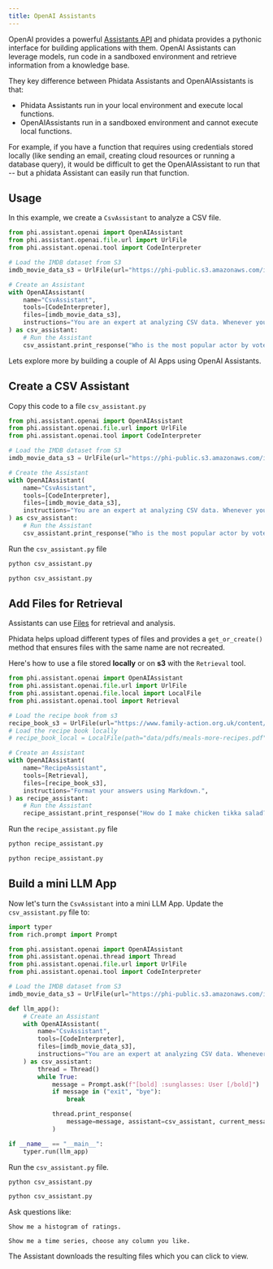 ```yaml
---
title: OpenAI Assistants
---
```


OpenAI provides a powerful [Assistants API](https://platform.openai.com/docs/assistants/overview) and phidata provides a pythonic interface for building applications with them. OpenAI Assistants can leverage models, run code in a sandboxed environment and retrieve information from a knowledge base.

They key difference between Phidata Assistants and OpenAIAssistants is that:

- Phidata Assistants run in your local environment and execute local functions.
- OpenAIAssistants run in a sandboxed environment and cannot execute local functions.

For example, if you have a function that requires using credentials stored locally (like sending an email, creating cloud resources or running a database query), it would be difficult to get the OpenAIAssistant to run that -- but a phidata Assistant can easily run that function.

## Usage

In this example, we create a `CsvAssistant` to analyze a CSV file.

```python csv_assistant.py
from phi.assistant.openai import OpenAIAssistant
from phi.assistant.openai.file.url import UrlFile
from phi.assistant.openai.tool import CodeInterpreter

# Load the IMDB dataset from S3
imdb_movie_data_s3 = UrlFile(url="https://phi-public.s3.amazonaws.com/imdb/IMDB-Movie-Data.csv").get_or_create()

# Create an Assistant
with OpenAIAssistant(
    name="CsvAssistant",
    tools=[CodeInterpreter],
    files=[imdb_movie_data_s3],
    instructions="You are an expert at analyzing CSV data. Whenever you run an analysis, explain each step.",
) as csv_assistant:
    # Run the Assistant
    csv_assistant.print_response("Who is the most popular actor by votes?")
```

Lets explore more by building a couple of AI Apps using OpenAI Assistants.

<Snippet file="assistant-setup.mdx" />

<Snippet file="assistant-openai-key.mdx" />

## Create a CSV Assistant

Copy this code to a file `csv_assistant.py`

```python csv_assistant.py
from phi.assistant.openai import OpenAIAssistant
from phi.assistant.openai.file.url import UrlFile
from phi.assistant.openai.tool import CodeInterpreter

# Load the IMDB dataset from S3
imdb_movie_data_s3 = UrlFile(url="https://phi-public.s3.amazonaws.com/imdb/IMDB-Movie-Data.csv").get_or_create()

# Create the Assistant
with OpenAIAssistant(
    name="CsvAssistant",
    tools=[CodeInterpreter],
    files=[imdb_movie_data_s3],
    instructions="You are an expert at analyzing CSV data. Whenever you run an analysis, explain each step.",
) as csv_assistant:
    # Run the Assistant
    csv_assistant.print_response("Who is the most popular actor by votes?")
```

Run the `csv_assistant.py` file

<CodeGroup>

```bash Mac
python csv_assistant.py
```

```bash Windows
python csv_assistant.py
```

</CodeGroup>

## Add Files for Retrieval

Assistants can use [Files](https://platform.openai.com/docs/api-reference/files) for retrieval and analysis.

Phidata helps upload different types of files and provides a `get_or_create()` method that ensures files with the same name are not recreated.

Here's how to use a file stored **locally** or on **s3** with the `Retrieval` tool.

```python recipe_assistant.py
from phi.assistant.openai import OpenAIAssistant
from phi.assistant.openai.file.url import UrlFile
from phi.assistant.openai.file.local import LocalFile
from phi.assistant.openai.tool import Retrieval

# Load the recipe book from s3
recipe_book_s3 = UrlFile(url="https://www.family-action.org.uk/content/uploads/2019/07/meals-more-recipes.pdf").get_or_create()
# Load the recipe book locally
# recipe_book_local = LocalFile(path="data/pdfs/meals-more-recipes.pdf").get_or_create()

# Create an Assistant
with OpenAIAssistant(
    name="RecipeAssistant",
    tools=[Retrieval],
    files=[recipe_book_s3],
    instructions="Format your answers using Markdown.",
) as recipe_assistant:
    # Run the Assistant
    recipe_assistant.print_response("How do I make chicken tikka salad?", markdown=True)
```

Run the `recipe_assistant.py` file

<CodeGroup>

```bash Mac
python recipe_assistant.py
```

```bash Windows
python recipe_assistant.py
```

</CodeGroup>

## Build a mini LLM App

Now let's turn the `CsvAssistant` into a mini LLM App. Update the `csv_assistant.py` file to:

```python csv_assistant.py
import typer
from rich.prompt import Prompt

from phi.assistant.openai import OpenAIAssistant
from phi.assistant.openai.thread import Thread
from phi.assistant.openai.file.url import UrlFile
from phi.assistant.openai.tool import CodeInterpreter

# Load the IMDB dataset from S3
imdb_movie_data_s3 = UrlFile(url="https://phi-public.s3.amazonaws.com/imdb/IMDB-Movie-Data.csv").get_or_create()

def llm_app():
    # Create an Assistant
    with OpenAIAssistant(
        name="CsvAssistant",
        tools=[CodeInterpreter],
        files=[imdb_movie_data_s3],
        instructions="You are an expert at analyzing CSV data. Whenever you run an analysis, explain each step.",
    ) as csv_assistant:
        thread = Thread()
        while True:
            message = Prompt.ask(f"[bold] :sunglasses: User [/bold]")
            if message in ("exit", "bye"):
                break

            thread.print_response(
                message=message, assistant=csv_assistant, current_message_only=True
            )

if __name__ == "__main__":
    typer.run(llm_app)
```

Run the `csv_assistant.py` file.

<CodeGroup>

```bash Mac
python csv_assistant.py
```

```bash Windows
python csv_assistant.py
```

</CodeGroup>

Ask questions like:

```
Show me a histogram of ratings.
```

```
Show me a time series, choose any column you like.
```

The Assistant downloads the resulting files which you can click to view.

<Snippet file="message-us-discord.mdx" />
